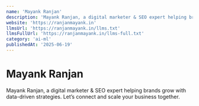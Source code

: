 ```yaml
---
name: 'Mayank Ranjan'
description: 'Mayank Ranjan, a digital marketer & SEO expert helping brands grow with data-driven strategies. Let’s connect and scale your business together.'
website: 'https://ranjanmayank.in'
llmsUrl: 'https://ranjanmayank.in/llms.txt'
llmsFullUrl: 'https://ranjanmayank.in/llms-full.txt'
category: 'ai-ml'
publishedAt: '2025-06-19'
---
```


# Mayank Ranjan

Mayank Ranjan, a digital marketer & SEO expert helping brands grow with data-driven strategies. Let’s connect and scale your business together.
